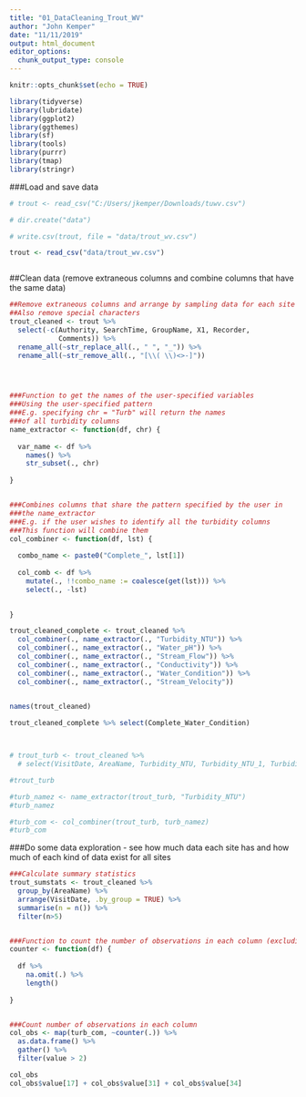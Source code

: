 ```yaml
---
title: "01_DataCleaning_Trout_WV"
author: "John Kemper"
date: "11/11/2019"
output: html_document
editor_options: 
  chunk_output_type: console
---
```


```r
knitr::opts_chunk$set(echo = TRUE)

library(tidyverse)
library(lubridate)
library(ggplot2)
library(ggthemes)
library(sf)
library(tools)
library(purrr)
library(tmap)
library(stringr)


```


###Load and save data
```r

# trout <- read_csv("C:/Users/jkemper/Downloads/tuwv.csv")

# dir.create("data")

# write.csv(trout, file = "data/trout_wv.csv")

trout <- read_csv("data/trout_wv.csv") 



```

##Clean data (remove extraneous columns and combine columns that have the same data)
```r

##Remove extraneous columns and arrange by sampling data for each site
##Also remove special characters
trout_cleaned <- trout %>%
  select(-c(Authority, SearchTime, GroupName, X1, Recorder,
            Comments)) %>%
  rename_all(~str_replace_all(., " ", "_")) %>%
  rename_all(~str_remove_all(., "[\\( \\)<>-]"))




###Function to get the names of the user-specified variables
###Using the user-specified pattern
###E.g. specifying chr = "Turb" will return the names
###of all turbidity columns
name_extractor <- function(df, chr) {
  
  var_name <- df %>%
    names() %>%
    str_subset(., chr)
  
}


###Combines columns that share the pattern specified by the user in 
###the name_extractor
###E.g. if the user wishes to identify all the turbidity columns
###This function will combine them 
col_combiner <- function(df, lst) {
  
  combo_name <- paste0("Complete_", lst[1])
  
  col_comb <- df %>%
    mutate(., !!combo_name := coalesce(get(lst))) %>%
    select(., -lst)
  

}

trout_cleaned_complete <- trout_cleaned %>%
  col_combiner(., name_extractor(., "Turbidity_NTU")) %>%
  col_combiner(., name_extractor(., "Water_pH")) %>%
  col_combiner(., name_extractor(., "Stream_Flow")) %>% 
  col_combiner(., name_extractor(., "Conductivity")) %>%
  col_combiner(., name_extractor(., "Water_Condition")) %>%
  col_combiner(., name_extractor(., "Stream_Velocity"))
  

names(trout_cleaned)

trout_cleaned_complete %>% select(Complete_Water_Condition)



# trout_turb <- trout_cleaned %>%
  # select(VisitDate, AreaName, Turbidity_NTU, Turbidity_NTU_1, Turbidity_NTU_2)

#trout_turb

#turb_namez <- name_extractor(trout_turb, "Turbidity_NTU")
#turb_namez

#turb_com <- col_combiner(trout_turb, turb_namez)
#turb_com

```


###Do some data exploration - see how much data each site has and how much of each kind of data exist for all sites
```r

###Calculate summary statistics
trout_sumstats <- trout_cleaned %>%
  group_by(AreaName) %>%
  arrange(VisitDate, .by_group = TRUE) %>%
  summarise(n = n()) %>%
  filter(n>5)


###Function to count the number of observations in each column (excluding NAs)
counter <- function(df) {
  
  df %>%
    na.omit(.) %>%
    length()
    
}


###Count number of observations in each column
col_obs <- map(turb_com, ~counter(.)) %>%
  as.data.frame() %>%
  gather() %>%
  filter(value > 2)

col_obs
col_obs$value[17] + col_obs$value[31] + col_obs$value[34]


```


